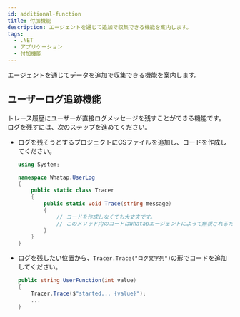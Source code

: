 ```yaml
---
id: additional-function
title: 付加機能
description: エージェントを通じて追加で収集できる機能を案内します。
tags:
  - .NET
  - アプリケーション
  - 付加機能
---
```


エージェントを通じてデータを追加で収集できる機能を案内します。

## ユーザーログ追跡機能

トレース履歴にユーザーが直接ログメッセージを残すことができる機能です。 ログを残すには、次のステップを進めてください。

-   ログを残そうとするプロジェクトにCSファイルを追加し、コードを作成してください。

    ```csharp
    using System;

    namespace Whatap.UserLog
    {
        public static class Tracer
        {
            public static void Trace(string message)
            {
                // コードを作成しなくても大丈夫です。
                // このメソッド内のコードはWhatapエージェントによって無視されるため、実行されません。
            }
        }
    }
    ```

-   ログを残したい位置から、`Tracer.Trace("ログ文字列")`の形でコードを追加してください。

    ```csharp
    public string UserFunction(int value)
    {
        Tracer.Trace($"started... {value}");
        ...
    }
    ```
